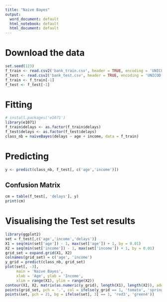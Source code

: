 ---
title: "Naive Bayes"
output:
  word_document: default
  html_notebook: default
  html_document: default
---

# Download the data
```{r}
set.seed(123)
f_train <- read.csv2('bank_train.csv', header = TRUE, encoding = 'UNICOD')
f_test <- read.csv2('bank_test.csv', header = TRUE, encoding = 'UNICOD')
f_train <- f_train[-1]
f_test <- f_test[-1]
```

# Fitting 
```{r}
# install.packages('e1071')
library(e1071)
f_train$delays <- as.factor(f_train$delays)
f_test$delays <- as.factor(f_test$delays)
class_nb = naiveBayes(delays ~ age + income, data = f_train)
```

# Predicting
```{r}
y <- predict(class_nb, f_test[, c('age','income')])
```

## Confusion Matrix
```{r}
cm = table(f_test[, 'delays'], y)
print(cm)
```

# Visualising the Test set results
```{r}
library(ggplot2)
set = f_test[,c('age','income','delays')]
X1 = seq(min(set['age']) - 1, max(set['age']) + 1, by = 0.01)
X2 = seq(min(set['income']) - 1, max(set['income']) + 1, by = 0.01)
grid_set = expand.grid(X1, X2)
colnames(grid_set) = c('age', 'income')
y_grid = predict(class_nb, grid_set)
plot(set[, -3],
     main = 'Naive Bayes',
     xlab = 'Age', ylab = 'Income',
     xlim = range(X1), ylim = range(X2))
contour(X1, X2, matrix(as.numeric(y_grid), length(X1), length(X2)), add = TRUE)
points(grid_set, pch = '.', col = ifelse(y_grid == 1, 'tomato', 'springgreen3'))
points(set, pch = 21, bg = ifelse(set[, 3] == 1, 'red3', 'green4'))
```
